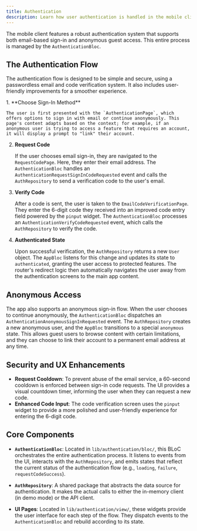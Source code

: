 ```yaml
---
title: Authentication
description: Learn how user authentication is handled in the mobile client.
---
```


The mobile client features a robust authentication system that supports both email-based sign-in and anonymous guest access. This entire process is managed by the `AuthenticationBloc`.

## The Authentication Flow

The authentication flow is designed to be simple and secure, using a passwordless email and code verification system. It also includes user-friendly improvements for a smoother experience.

<Steps>
1.  **Choose Sign-In Method**

    The user is first presented with the `AuthenticationPage`, which offers options to sign in with email or continue anonymously. This page's content adapts based on the context; for example, if an anonymous user is trying to access a feature that requires an account, it will display a prompt to "link" their account.

2.  **Request Code**

    If the user chooses email sign-in, they are navigated to the `RequestCodePage`. Here, they enter their email address. The `AuthenticationBloc` handles an `AuthenticationRequestSignInCodeRequested` event and calls the `AuthRepository` to send a verification code to the user's email.

3.  **Verify Code**

    After a code is sent, the user is taken to the `EmailCodeVerificationPage`. They enter the 6-digit code they received into an improved code entry field powered by the `pinput` widget. The `AuthenticationBloc` processes an `AuthenticationVerifyCodeRequested` event, which calls the `AuthRepository` to verify the code.

4.  **Authenticated State**

    Upon successful verification, the `AuthRepository` returns a new `User` object. The `AppBloc` listens for this change and updates its state to `authenticated`, granting the user access to protected features. The router's redirect logic then automatically navigates the user away from the authentication screens to the main app content.
</Steps>

## Anonymous Access

The app also supports an anonymous sign-in flow. When the user chooses to continue anonymously, the `AuthenticationBloc` dispatches an `AuthenticationAnonymousSignInRequested` event. The `AuthRepository` creates a new anonymous user, and the `AppBloc` transitions to a special `anonymous` state. This allows guest users to browse content with certain limitations, and they can choose to link their account to a permanent email address at any time.

## Security and UX Enhancements

-   **Request Cooldown**: To prevent abuse of the email service, a 60-second cooldown is enforced between sign-in code requests. The UI provides a visual countdown timer, informing the user when they can request a new code.
-   **Enhanced Code Input**: The code verification screen uses the `pinput` widget to provide a more polished and user-friendly experience for entering the 6-digit code.

## Core Components

-   **`AuthenticationBloc`**: Located in `lib/authentication/bloc/`, this BLoC orchestrates the entire authentication process. It listens to events from the UI, interacts with the `AuthRepository`, and emits states that reflect the current status of the authentication flow (e.g., `loading`, `failure`, `requestCodeSuccess`).

-   **`AuthRepository`**: A shared package that abstracts the data source for authentication. It makes the actual calls to either the in-memory client (in demo mode) or the API client.

-   **UI Pages**: Located in `lib/authentication/view/`, these widgets provide the user interface for each step of the flow. They dispatch events to the `AuthenticationBloc` and rebuild according to its state.

